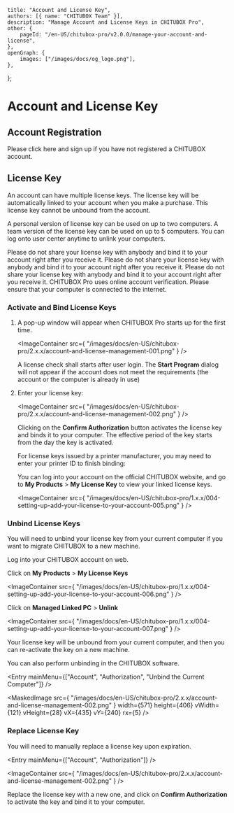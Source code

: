 
	title: "Account and License Key",
	authors: [{ name: "CHITUBOX Team" }],
	description: "Manage Account and License Keys in CHITUBOX Pro",
	other: {
		pageId: "/en-US/chitubox-pro/v2.0.0/manage-your-account-and-license",
	},
	openGraph: {
		images: ["/images/docs/og_logo.png"],
	},
};

# Account and License Key

## Account Registration

Please click<Link href="https://cc.chitubox.com/register"> here </Link>and sign up if you have not registered a CHITUBOX account.

## License Key

An account can have multiple license keys. The license key will be automatically linked to your account when you make a purchase. This license key cannot be unbound from the account.

A personal version of license key can be used on up to two computers. A team version of the license key can be used on up to 5 computers. You can log onto user center anytime to unlink your computers.

<Admonition type="tip" title="Warning">
	Please do not share your license key with anybody and bind it to your
	account right after you receive it.
</Admonition>

<Admonition type="warning" title="Warning">
	Please do not share your license key with anybody and bind it to your
	account right after you receive it.
</Admonition>

<Admonition type="danger" title="Warning">
	Please do not share your license key with anybody and bind it to your
	account right after you receive it.
</Admonition>

<Admonition type="note" title="Attention">
	CHITUBOX Pro uses online account verification. Please ensure that your
	computer is connected to the internet.
</Admonition>

### Activate and Bind License Keys

1. A pop-up window will appear when CHITUBOX Pro starts up for the first time.

    <ImageContainer
    	src={
    		"/images/docs/en-US/chitubox-pro/2.x.x/account-and-license-management-001.png"
    	}
    />

    <Admonition type="note" title="Attention">
    	A license check shall starts after user login. The
    	<b>Start Program</b>
    	dialog will not appear if the account does not meet the requirements
    	(the account or the computer is already in use)
    </Admonition>

1. Enter your license key:

    <ImageContainer
    	src={
    		"/images/docs/en-US/chitubox-pro/2.x.x/account-and-license-management-002.png"
    	}
    />

    Clicking on the **Confirm Authorization** button activates the license key and binds it to your computer. The effective period of the key starts from the day the key is activated.

    For license keys issued by a printer manufacturer, you may need to enter your printer ID to finish binding:

    <LicenseCard size={420} />

    You can log into <Link href="https://cc.chitubox.com/login"> your account </Link> on the official CHITUBOX website, and go to **My Products** > **My License Key** to view your linked license keys.

    <ImageContainer
    	src={
    		"/images/docs/en-US/chitubox-pro/1.x.x/004-setting-up-add-your-license-to-your-account-005.png"
    	}
    />

### Unbind License Keys

You will need to unbind your license key from your current computer if you want to migrate CHITUBOX to a new machine.

Log into your <Link href="https://cc.chitubox.com/login">CHITUBOX account</Link> on web.

Click on **My Products** > **My License Keys**

<ImageContainer
	src={
		"/images/docs/en-US/chitubox-pro/1.x.x/004-setting-up-add-your-license-to-your-account-006.png"
	}
/>

Click on **Managed Linked PC** > **Unlink**

<ImageContainer
	src={
		"/images/docs/en-US/chitubox-pro/1.x.x/004-setting-up-add-your-license-to-your-account-007.png"
	}
/>

Your license key will be unbound from your current computer, and then you can re-activate the key on a new machine.

You can also perform unbinding in the CHITUBOX software.

<Entry mainMenu={["Account", "Authorization", "Unbind the Current Computer"]} />

<MaskedImage
	src={
		"/images/docs/en-US/chitubox-pro/2.x.x/account-and-license-management-002.png"
	}
	width={571}
	height={406}
	vWidth={121}
	vHeight={28}
	vX={435}
	vY={240}
	rx={5}
/>

### Replace License Key

You will need to manually replace a license key upon expiration.

<Entry mainMenu={["Account", "Authorization"]} />

<ImageContainer
	src={
		"/images/docs/en-US/chitubox-pro/2.x.x/account-and-license-management-002.png"
	}
/>

Replace the license key with a new one, and click on **Confirm Authorization** to activate the key and bind it to your computer.
